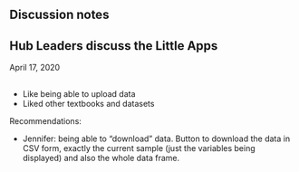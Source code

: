 ## Discussion notes

## Hub Leaders discuss the Little  Apps

April 17, 2020


##

* Like being able to upload data
* Liked other textbooks and datasets


Recommendations:

* Jennifer:  being  able to "download" data. Button to download the data in  CSV form, exactly the current sample (just the variables being  displayed) and also the whole  data  frame.

